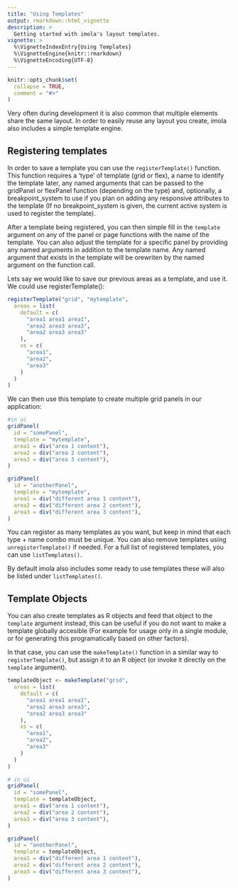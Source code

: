 ```yaml
---
title: "Using Templates"
output: rmarkdown::html_vignette
description: >
  Getting started with imola's layout templates.
vignette: >
  %\VignetteIndexEntry{Using Templates}
  %\VignetteEngine{knitr::rmarkdown}
  %\VignetteEncoding{UTF-8}
---
```


```r
knitr::opts_chunk$set(
  collapse = TRUE,
  comment = "#>"
)
```

Very often during development it is also common that multiple elements share the same layout. In order to easily reuse any layout you create, imola also includes a simple template engine.

## Registering templates

In order to save a template you can use the `registerTemplate()` function. This function requires a 'type' of template (grid or flex), a name to identify the template later, any named arguments that can be passed to the gridPanel or flexPanel function (depending on the type) and, optionally, a breakpoint_system to use if you plan on adding any responsive attributes to the template (If no breakpoint_system is given, the current active system is used to register the template).

After a template being registered, you can then simple fill in the `template` argument on any of the panel or page functions with the name of the template. You can also adjust the template for a specific panel by providing any named arguments in addition to the template name. Any named argument that exists in the template will be orewriten by the named argument on the function call.

Lets say we would like to save our previous areas as a template, and use it. We could use registerTemplate():

``` r
registerTemplate("grid", "mytemplate",
  areas = list(
    default = c(
      "area1 area1 area1",
      "area2 area3 area3",
      "area2 area3 area3"
    ),
    xs = c(
      "area1",
      "area2",
      "area3"
    )
  )
)
```

We can then use this template to create multiple grid panels in our application:

``` r
#in ui
gridPanel(
  id = "somePanel",
  template = "mytemplate",
  area1 = div("area 1 content"),
  area2 = div("area 2 content"),
  area3 = div("area 3 content"),
)

gridPanel(
  id = "anotherPanel",
  template = "mytemplate",
  area1 = div("different area 1 content"),
  area2 = div("different area 2 content"),
  area3 = div("different area 3 content"),
)
```

You can register as many templates as you want, but keep in mind that each type + name combo must be unique. You can also remove templates using `unregisterTemplate()` if needed. For a full list of registered templates, you can use `listTemplates()`.

By default imola also includes some ready to use templates these will also be listed under `listTemplates()`.

## Template Objects

You can also create templates as R objects and feed that object to the `template` argument instead, this can be useful if you do not want to make a template globally accesible (For example for usage only in a single module, or for generating this programatically based on other factors).

In that case, you can use the `makeTemplate()` function in a similar way to `registerTemplate()`, but assign it to an R object (or invoke it directly on the `template` argument).
``` r
templateObject <- makeTemplate("grid",
  areas = list(
    default = c(
      "area1 area1 area1",
      "area2 area3 area3",
      "area2 area3 area3"
    ),
    xs = c(
      "area1",
      "area2",
      "area3"
    )
  )
)
```


``` r
# in ui
gridPanel(
  id = "somePanel",
  template = templateObject,
  area1 = div("area 1 content"),
  area2 = div("area 2 content"),
  area3 = div("area 3 content"),
)

gridPanel(
  id = "anotherPanel",
  template = templateObject,
  area1 = div("different area 1 content"),
  area2 = div("different area 2 content"),
  area3 = div("different area 3 content"),
)
```
